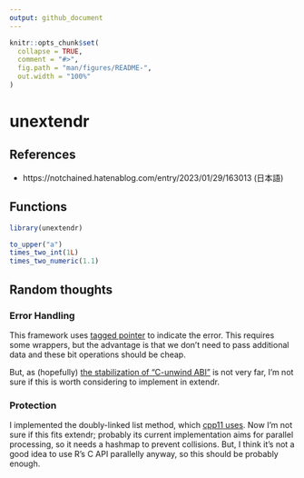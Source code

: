 ```yaml
---
output: github_document
---
```


<!-- README.md is generated from README.Rmd. Please edit that file -->

```r
knitr::opts_chunk$set(
  collapse = TRUE,
  comment = "#>",
  fig.path = "man/figures/README-",
  out.width = "100%"
)
```

# unextendr

<!-- badges: start -->
<!-- badges: end -->

## References

* https://notchained.hatenablog.com/entry/2023/01/29/163013 (日本語)

## Functions

```r
library(unextendr)

to_upper("a")
times_two_int(1L)
times_two_numeric(1.1)
```
## Random thoughts

### Error Handling

This framework uses [tagged pointer](https://en.wikipedia.org/wiki/Tagged_pointer) to indicate the error.
This requires some wrappers, but the advantage is that we don't need to pass additional data
and these bit operations should be cheap.

But, as (hopefully) [the stabilization of "C-unwind ABI"](https://github.com/rust-lang/rust/issues/74990#issuecomment-1363473645)
is not very far, I'm not sure if this is worth considering to implement in extendr.

### Protection

I implemented the doubly-linked list method, which [cpp11 uses](https://cpp11.r-lib.org/articles/internals.html#protection).
Now I'm not sure if this fits extendr; probably its current implementation aims for
parallel processing, so it needs a hashmap to prevent collisions. But, I think
it's not a good idea to use R's C API parallelly anyway, so this should be probably
enough.
